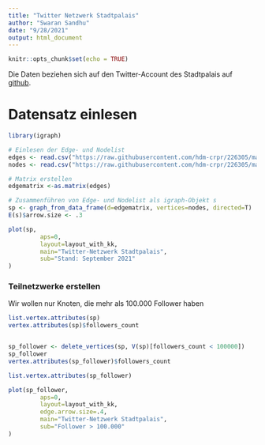 ```yaml
---
title: "Twitter Netzwerk Stadtpalais"
author: "Swaran Sandhu"
date: "9/28/2021"
output: html_document
---
```


```r
knitr::opts_chunk$set(echo = TRUE)
```

Die Daten beziehen sich auf den Twitter-Account des Stadtpalais auf [github](https://github.com/hdm-crpr/226305/tree/master/data/twitter_sp).

# Datensatz einlesen

```r

library(igraph)

# Einlesen der Edge- und Nodelist
edges <- read.csv("https://raw.githubusercontent.com/hdm-crpr/226305/master/data/twitter_sp/edges.csv", header=T, as.is=T, sep = ",")
nodes <- read.csv("https://raw.githubusercontent.com/hdm-crpr/226305/master/data/twitter_sp/nodes.csv", header=T, as.is=T, sep = ",")

# Matrix erstellen
edgematrix <-as.matrix(edges)

# Zusammenführen von Edge- und Nodelist als igraph-Objekt s
sp <- graph_from_data_frame(d=edgematrix, vertices=nodes, directed=T)
E(s)$arrow.size <- .3

plot(sp,
		 aps=0,
		 layout=layout_with_kk,
		 main="Twitter-Netzwerk Stadtpalais",
		 sub="Stand: September 2021"
)
```

### Teilnetzwerke erstellen

Wir wollen nur Knoten, die mehr als 100.000 Follower haben

```r

list.vertex.attributes(sp)
vertex.attributes(sp)$followers_count


sp_follower <- delete_vertices(sp, V(sp)[followers_count < 100000]) 
sp_follower
vertex.attributes(sp_follower)$followers_count

list.vertex.attributes(sp_follower)

plot(sp_follower,
		 aps=0,
		 layout=layout_with_kk,
		 edge.arrow.size=.4,
		 main="Twitter-Netzwerk Stadtpalais",
		 sub="Follower > 100.000"
)
```
